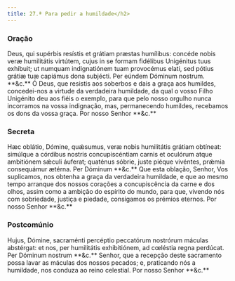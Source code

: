 ```yaml
---
title: 27.ª Para pedir a humildade</h2>
---
```


### Oração

<div class="side-by-side not-content">
  <span>
    Deus, qui supérbis resístis et grátiam præstas humílibus: concéde nobis veræ
    humilitátis virtútem, cujus in se formam fidélibus Unigénitus tuus exhíbuit;
    ut numquam indignatiónem tuam provocémus elati, sed pótius grátiæ tuæ
    capiámus dona subjécti. Per eúndem Dóminum nostrum. **&c.**
  </span>
  <span>
    Ó Deus, que resistis aos soberbos e dais a graça aos humildes, concedei-nos
    a virtude da verdadeira humildade, da qual o vosso Filho Unigénito deu aos
    fiéis o exemplo, para que pelo nosso orgulho nunca incorramos na vossa
    indignação, mas, permanecendo humildes, recebamos os dons da vossa graça.
    Por nosso Senhor **&c.**
  </span>
</div>

### Secreta

<div class="side-by-side not-content">
  <span>
    Hæc oblátio, Dómine, quǽsumus, veræ nobis humilitátis grátiam obtíneat:
    simúlque a córdibus nostris concupiscéntiam carnis et oculórum atque
    ambitiónem sǽculi áuferat; quaténus sóbrie, juste piéque vivéntes, prǽmia
    consequámur ætérna. Per Dóminum **&c.**
  </span>
  <span>
    Que esta oblação, Senhor, Vos suplicamos, nos obtenha a graça da verdadeira
    humildade, e que ao mesmo tempo arranque dos nossos corações a
    concupiscência da carne e dos olhos, assim como a ambição do espírito do
    mundo, para que, vivendo nós com sobriedade, justiça e piedade, consigamos
    os prémios eternos. Por nosso Senhor **&c.**
  </span>
</div>

### Postcomúnio

<div class="side-by-side not-content">
  <span>
    Hujus, Dómine, sacraménti percéptio peccatórum nostrórum máculas abstérgat:
    et nos, per humilitátis exhibitiónem, ad cœléstia regna perdúcat. Per
    Dóminum nostrum **&c.**
  </span>
  <span>
    Senhor, que a recepção deste sacramento possa lavar as máculas dos nossos
    pecados; e, praticando nós a humildade, nos conduza ao reino celestial. Por
    nosso Senhor **&c.**
  </span>
</div>
